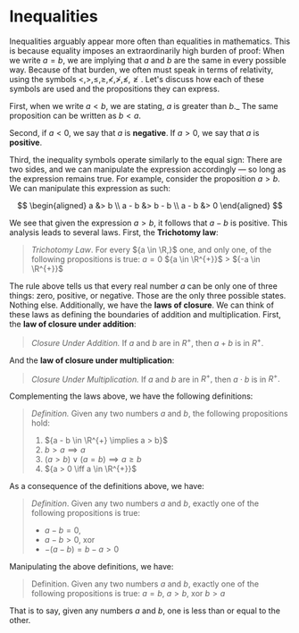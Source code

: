 # Inequalities

Inequalities arguably appear more often than equalities in mathematics.
This is because equality imposes an extraordinarily high burden of proof:
When we write ${a = b,}$ we are implying that ${a}$ and ${b}$ are the same
in every possible way. Because of that burden, we often must speak in terms
of relativity, using the symbols
${ <, >, \leq, \geq, \nless, \ngtr, \nleq, \ngeq.}$ Let's discuss how each
of these symbols are used and the propositions they can express.

First, when we write ${a < b,}$ we are stating, ${a}$ is greater than
${b.}$\_ The same proposition can be written as ${b < a.}$

Second, if ${a < 0,}$ we say that ${a}$ is **negative**. If ${a > 0,}$ we
say that ${a}$ is **positive**.

Third, the inequality symbols operate similarly to the equal sign: There
are two sides, and we can manipulate the expression accordingly &mdash; so
long as the expression remains true. For example, consider the proposition
${a > b.}$ We can manipulate this expression as such:

$$
	\begin{aligned} a &> b \\ a - b &> b - b \\ a - b &> 0 \end{aligned}
$$

We see that given the expression ${a > b,}$ it follows that ${a - b}$ is
positive. This analysis leads to several laws. First, the **Trichotomy
law**:

> _Trichotomy Law_. For every ${a \in \R,}$ one, and only one, of the
> following propositions is true: ${a = 0}$ ${a \in \R^{+}}$ >
> ${-a \in \R^{+}}$

The rule above tells us that every real number ${a}$ can be only one of
three things: zero, positive, or negative. Those are the only three
possible states. Nothing else. Additionally, we have the **laws of
closure**. We can think of these laws as defining the boundaries of
addition and multiplication. First, the **law of closure under addition**:

> _Closure Under Addition._ If ${a}$ and ${b}$ are in ${R^{+},}$ then
> ${a + b}$ is in ${R^{+}.}$

And the **law of closure under multiplication**:

> _Closure Under Multiplication._ If ${a}$ and ${b}$ are in ${R^{+},}$ then
> ${a \cdot b}$ is in ${R^{+}.}$

Complementing the laws above, we have the following definitions:

> _Definition._ Given any two numbers ${a}$ and ${b,}$ the following
> propositions hold:
>
> 1. ${a - b \in \R^{+} \implies a > b}$
> 2. ${b > a \implies a}$
> 3. ${(a > b) \lor (a = b) \implies a \geq b}$
> 4. ${a > 0 \iff a \in \R^{+}}$

As a consequence of the definitions above, we have:

> _Definition_. Given any two numbers ${a}$ and ${b,}$ exactly one of the
> following propositions is true:
> * ${a - b = 0,}$ 
> * ${a - b > 0,}$ xor
> * ${-(a - b) = b - a > 0}$

Manipulating the above definitions, we have:

> Definition. Given any two numbers ${a}$ and ${b,}$ exactly one of the
> following propositions is true: ${a = b,}$ ${a > b,}$ xor ${b > a}$

That is to say, given any numbers ${a}$ and ${b,}$ one is less than or
equal to the other.
